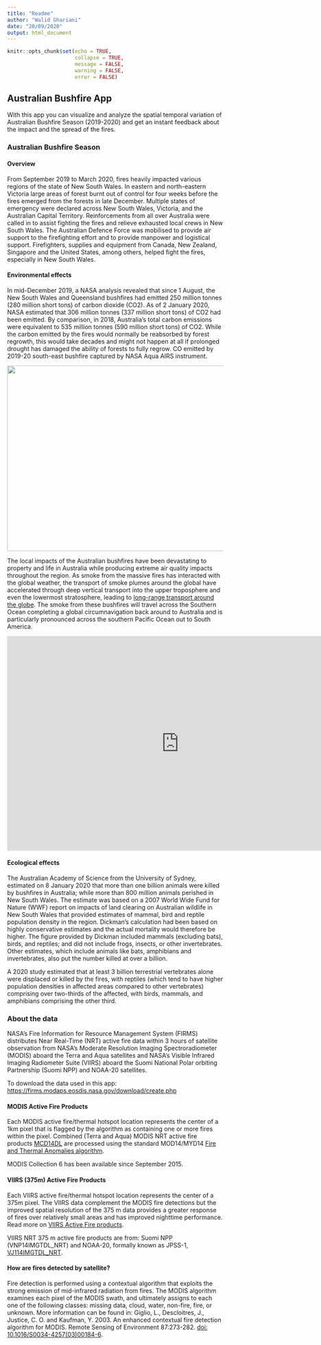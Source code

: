 ```yaml
---
title: "Readme"
author: "Walid Ghariani"
date: "20/09/2020"
output: html_document
---
```

```r
knitr::opts_chunk$set(echo = TRUE,
                      collapse = TRUE,
                      message = FALSE,
                      warning = FALSE,
                      error = FALSE)
```
## Australian Bushfire App

With this app you can visualize and analyze the spatial temporal variation of Australian Bushfire Season (2019-2020) and get an instant feedback about the impact and the spread of the fires.

### Australian Bushfire Season

#### Overview

From September 2019 to March 2020, fires heavily impacted various regions of the state of New South Wales. In eastern and north-eastern Victoria large areas of forest burnt out of control for four weeks before the fires emerged from the forests in late December. Multiple states of emergency were declared across New South Wales, Victoria, and the Australian Capital Territory. Reinforcements from all over Australia were called in to assist fighting the fires and relieve exhausted local crews in New South Wales. The Australian Defence Force was mobilised to provide air support to the firefighting effort and to provide manpower and logistical support. Firefighters, supplies and equipment from Canada, New Zealand, Singapore and the United States, among others, helped fight the fires, especially in New South Wales.

#### Environmental effects

In mid-December 2019, a NASA analysis revealed that since 1 August, the New South Wales and Queensland bushfires had emitted 250 million tonnes (280 million short tons) of carbon dioxide (CO2). As of 2 January 2020, NASA estimated that 306 million tonnes (337 million short tons) of CO2 had been emitted. By comparison, in 2018, Australia's total carbon emissions were equivalent to 535 million tonnes (590 million short tons) of CO2. While the carbon emitted by the fires would normally be reabsorbed by forest regrowth, this would take decades and might not happen at all if prolonged drought has damaged the ability of forests to fully regrow.
CO emitted by 2019-20 south-east bushfire captured by NASA Aqua AIRS instrument.

<div align="center">
<img src="CO_2019-12-01-2020-01-02-Aqua-AIRS-CO-DAY-NIGHT-COMPOSITE.gif" align="middle" width=640 height=432/>
</div>


The local impacts of the Australian bushfires have been devastating to property and life in Australia while producing extreme air quality impacts throughout the region. As smoke from the massive fires has interacted with the global weather, the transport of smoke plumes around the global have accelerated through deep vertical transport into the upper troposphere and even the lowermost stratosphere, leading to [long-range transport around the globe](<https://gmao.gsfc.nasa.gov/research/science_snapshots/2020/Australia_fires_smoke.php?utm_source=TWITTER&utm_medium=NASA_NCCS&utm_campaign=NASASocial&linkId=80822832>). 
The smoke from these bushfires will travel across the Southern Ocean completing a global circumnavigation back around to Australia and is particularly pronounced across the southern Pacific Ocean out to South America.

<div align="center">
<iframe width="800" height="500" src="https://www.youtube.com/embed/uKfPbgPk1-0" frameborder="0" allow="accelerometer; autoplay; clipboard-write; encrypted-media; gyroscope; picture-in-picture" allowfullscreen></iframe>
</div>


#### Ecological effects

The Australian Academy of Science from the University of Sydney, estimated on 8 January 2020 that more than one billion animals were killed by bushfires in Australia; while more than 800 million animals perished in New South Wales. The estimate was based on a 2007 World Wide Fund for Nature (WWF) report on impacts of land clearing on Australian wildlife in New South Wales that provided estimates of mammal, bird and reptile population density in the region. Dickman's calculation had been based on highly conservative estimates and the actual mortality would therefore be higher. The figure provided by Dickman included mammals (excluding bats), birds, and reptiles; and did not include frogs, insects, or other invertebrates. Other estimates, which include animals like bats, amphibians and invertebrates, also put the number killed at over a billion.

A 2020 study estimated that at least 3 billion terrestrial vertebrates alone were displaced or killed by the fires, with reptiles (which tend to have higher population densities in affected areas compared to other vertebrates) comprising over two-thirds of the affected, with birds, mammals, and amphibians comprising the other third.

### About the data

NASA's Fire Information for Resource Management System (FIRMS) distributes Near Real-Time (NRT) active fire data within 3 hours of satellite observation from NASA's Moderate Resolution Imaging Spectroradiometer (MODIS) aboard the Terra and Aqua satellites and NASA's Visible Infrared Imaging Radiometer Suite (VIIRS) aboard the Suomi National Polar orbiting Partnership (Suomi NPP) and NOAA-20 satellites.

To download the data used in this app: <https://firms.modaps.eosdis.nasa.gov/download/create.php>

#### MODIS Active Fire Products

Each MODIS active fire/thermal hotspot location represents the center of a 1km pixel that is flagged by the algorithm as containing one or more fires within the pixel. Combined (Terra and Aqua) MODIS NRT active fire products [MCD14DL](https://earthdata.nasa.gov/earth-observation-data/near-real-time/firms/c6-mcd14dl) are processed using the standard MOD14/MYD14 [Fire and Thermal Anomalies algorithm](http://modis-fire.umd.edu/af.html). 

MODIS Collection 6 has been available since September 2015. 

#### VIIRS (375m) Active Fire Products

Each VIIRS active fire/thermal hotspot location represents the center of a 375m pixel. The VIIRS data complement the MODIS fire detections but the improved spatial resolution of the 375 m data provides a greater response of fires over relatively small areas and has improved nighttime performance. Read more on [VIIRS Active Fire products](https://earthdata.nasa.gov/earth-observation-data/near-real-time/firms/viirs-i-band-active-fire-data).

VIIRS NRT 375 m active fire products are from: Suomi NPP (VNP14IMGTDL_NRT) and NOAA-20, formally known as JPSS-1, [VJ114IMGTDL_NRT](https://earthdata.nasa.gov/earth-observation-data/near-real-time/firms/v1-vnp14imgt).

#### How are fires detected by satellite?

Fire detection is performed using a contextual algorithm that exploits the strong emission of mid-infrared radiation from fires. The MODIS algorithm examines each pixel of the MODIS swath, and ultimately assigns to each one of the following classes: missing data, cloud, water, non-fire, fire, or unknown. More information can be found in: Giglio, L., Descloitres, J., Justice, C. O. and Kaufman, Y. 2003. An enhanced contextual fire detection algorithm for MODIS. Remote Sensing of Environment 87:273-282. [doi: 10.1016/S0034-4257(03)00184-6](https://www.sciencedirect.com/science/article/abs/pii/S0034425703001846?via%3Dihub).
